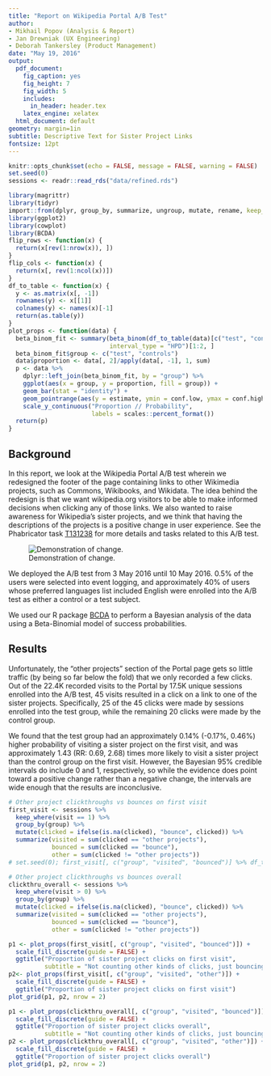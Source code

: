 ```yaml
---
title: "Report on Wikipedia Portal A/B Test"
author:
- Mikhail Popov (Analysis & Report)
- Jan Drewniak (UX Engineering)
- Deborah Tankersley (Product Management)
date: "May 19, 2016"
output:
  pdf_document:
    fig_caption: yes
    fig_height: 7
    fig_width: 5
    includes:
      in_header: header.tex
    latex_engine: xelatex
  html_document: default
geometry: margin=1in
subtitle: Descriptive Text for Sister Project Links
fontsize: 12pt
---
```


```r
knitr::opts_chunk$set(echo = FALSE, message = FALSE, warning = FALSE)
set.seed(0)
sessions <- readr::read_rds("data/refined.rds")
```

```r
library(magrittr)
library(tidyr)
import::from(dplyr, group_by, summarize, ungroup, mutate, rename, keep_where = filter, arrange)
library(ggplot2)
library(cowplot)
library(BCDA)
flip_rows <- function(x) {
  return(x[rev(1:nrow(x)), ])
}
flip_cols <- function(x) {
  return(x[, rev(1:ncol(x))])
}
df_to_table <- function(x) {
  y <- as.matrix(x[, -1])
  rownames(y) <- x[[1]]
  colnames(y) <- names(x)[-1]
  return(as.table(y))
}
plot_props <- function(data) {
  beta_binom_fit <- summary(beta_binom(df_to_table(data)[c("test", "controls"), ]),
                            interval_type = "HPD")[1:2, ]
  beta_binom_fit$group <- c("test", "controls")
  data$proportion <- data[, 2]/apply(data[, -1], 1, sum)
  p <- data %>%
    dplyr::left_join(beta_binom_fit, by = "group") %>%
    ggplot(aes(x = group, y = proportion, fill = group)) +
    geom_bar(stat = "identity") +
    geom_pointrange(aes(y = estimate, ymin = conf.low, ymax = conf.high)) +
    scale_y_continuous("Proportion // Probability",
                       labels = scales::percent_format())
  return(p)
}
```

\renewcommand{\abstractname}{Executive Summary}
\begin{abstract}
In the most recent Wikipedia Portal A/B test, we added descriptions to the other Wikimedia projects at the bottom of wikipedia.org to raise awareness of those projects and help the Portal visitor make an informed decision before clicking on one of those links.

We ran the test for 7 days between 3 May 2016 and 10 May 2016 and recorded 22.4K visits to the Portal by 17.5K unique sessions enrolled into the A/B test. 45 visits resulted in a click on a link to one of the sister projects, which is consistent with the 0.2-0.4\% clickthrough rate we observe on the Wikipedia Portal dashboard.

A Bayesian analysis showed that the test group was slightly more likely than the control group to visit the other projects, but these results are unreliable due to the small amount of data available. In other words: the best case scenario is that the change is actually posit\\ive, and the worst case scenario is that the change isn't negative or at least inconclusive.

On 18 May 2016, we deployed the change to production (see T133732) and as of 19 May 2016, this is the default experience for anyone visiting wikipedia.org.
\end{abstract}

\newpage

## Background

In this report, we look at the Wikipedia Portal A/B test wherein we redesigned the footer of the page containing links to other Wikimedia projects, such as Commons, Wikibooks, and Wikidata. The idea behind the redesign is that we want wikipedia.org visitors to be able to make informed decisions when clicking any of those links. We also wanted to raise awareness for Wikipedia's sister projects, and we think that having the descriptions of the projects is a positive change in user experience. See the Phabricator task [T131238](https://phabricator.wikimedia.org/T131238) for more details and tasks related to this A/B test.

![Demonstration of change.](Screen Shot 2016-05-19 at 4.14.07 PM.png)

We deployed the A/B test from 3 May 2016 until 10 May 2016. 0.5% of the users were selected into event logging, and approximately 40% of users whose preferred languages list included English were enrolled into the A/B test as either a control or a test subject.

We used our R package [BCDA](https://github.com/bearloga/BCDA) to perform a Bayesian analysis of the data using a Beta-Binomial model of success probabilities.

## Results

Unfortunately, the "other projects" section of the Portal page gets so little traffic (by being so far below the fold) that we only recorded a few clicks. Out of the 22.4K recorded visits to the Portal by 17.5K unique sessions enrolled into the A/B test, 45 visits resulted in a click on a link to one of the sister projects. Specifically, 25 of the 45 clicks were made by sessions enrolled into the test group, while the remaining 20 clicks were made by the control group.

We found that the test group had an approximately 0.14% (-0.17%, 0.46%) higher probability of visiting a sister project on the first visit, and was approximately 1.43 (RR: 0.69, 2.68) times more likely to visit a sister project than the control group on the first visit. However, the Bayesian 95% credible intervals do include 0 and 1, respectively, so while the evidence does point toward a positive change rather than a negative change, the intervals are wide enough that the results are inconclusive.

```r
# Other project clickthroughs vs bounces on first visit
first_visit <- sessions %>%
  keep_where(visit == 1) %>%
  group_by(group) %>%
  mutate(clicked = ifelse(is.na(clicked), "bounce", clicked)) %>%
  summarize(visited = sum(clicked == "other projects"),
            bounced = sum(clicked == "bounce"),
            other = sum(clicked != "other projects"))
# set.seed(0); first_visit[, c("group", "visited", "bounced")] %>% df_to_table %>% flip_rows %>% beta_binom
```

```r
# Other project clickthroughs vs bounces overall
clickthru_overall <- sessions %>%
  keep_where(visit > 0) %>%
  group_by(group) %>%
  mutate(clicked = ifelse(is.na(clicked), "bounce", clicked)) %>%
  summarize(visited = sum(clicked == "other projects"),
            bounced = sum(clicked == "bounce"),
            other = sum(clicked != "other projects"))
```

\newpage

```r
p1 <- plot_props(first_visit[, c("group", "visited", "bounced")]) +
  scale_fill_discrete(guide = FALSE) +
  ggtitle("Proportion of sister project clicks on first visit",
          subtitle = "Not counting other kinds of clicks, just bouncing off the page")
p2<- plot_props(first_visit[, c("group", "visited", "other")]) +
  scale_fill_discrete(guide = FALSE) +
  ggtitle("Proportion of sister project clicks on first visit")
plot_grid(p1, p2, nrow = 2)
```

\newpage

```r
p1 <- plot_props(clickthru_overall[, c("group", "visited", "bounced")]) +
  scale_fill_discrete(guide = FALSE) +
  ggtitle("Proportion of sister project clicks overall",
          subtitle = "Not counting other kinds of clicks, just bouncing off the page")
p2 <- plot_props(clickthru_overall[, c("group", "visited", "other")]) +
  scale_fill_discrete(guide = FALSE) +
  ggtitle("Proportion of sister project clicks overall")
plot_grid(p1, p2, nrow = 2)
```
